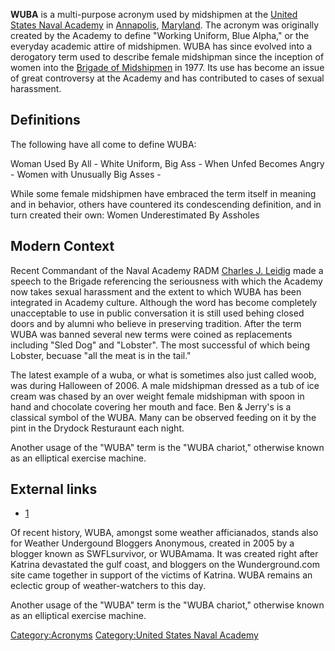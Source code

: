 {{Unreferenced|date=May 2007}}
{{Wikify|date=May 2007}}
'''WUBA''' is a multi-purpose acronym used by midshipmen at the [[United States Naval Academy]] in [[Annapolis]], [[Maryland]].  The acronym was originally created by the Academy to define "Working Uniform, Blue Alpha," or the everyday academic attire of midshipmen.  WUBA has since evolved into a derogatory term used to describe female midshipman since the inception of women into the [[Brigade of Midshipmen]] in 1977.  Its use has become an issue of great controversy at the Academy and has contributed to cases of sexual harassment.  

==Definitions==
The following have all come to define WUBA:

Woman Used By All - 
White Uniform, Big Ass - 
When Unfed Becomes Angry - 
Women with Unusually Big Asses -

While some female midshipmen have embraced the term itself in meaning and in behavior, others have countered its condescending definition, and in turn created their own:  Women Underestimated By Assholes

==Modern Context==
Recent Commandant of the Naval Academy RADM [[Charles J. Leidig]] made a speech to the Brigade  referencing the seriousness with which the Academy now takes sexual harassment and the extent to which WUBA has been integrated in Academy culture.  Although the word has become completely unacceptable to use in public conversation it is still used behing closed doors and by alumni who believe in preserving tradition.  After the term WUBA was banned several new terms were coined as replacements including "Sled Dog" and "Lobster".  The most successful of which being Lobster, becuase "all the meat is in the tail."

The latest example of a wuba, or what is sometimes also just called woob, was during Halloween of 2006. A male midshipman dressed as a tub of ice cream  was chased by an over weight female midshipman with spoon in hand and chocolate covering her mouth and face. Ben & Jerry's is a classical symbol of the WUBA.  Many can be observed feeding on it by the pint in the Drydock Resturaunt each night.

Another usage of the "WUBA" term is the "WUBA chariot," otherwise known as an elliptical exercise machine.

==External links==
*[http://www.usna.edu]

Of recent history, WUBA, amongst some weather afficianados, stands also for Weather Undergound Bloggers Anonymous, created in 2005 by a blogger known as SWFLsurvivor, or WUBAmama.  It was created right after Katrina devastated the gulf coast, and bloggers on the Wunderground.com site came together in support of the victims of Katrina.  WUBA remains an eclectic group of weather-watchers to this day.

Another usage of the "WUBA" term is the "WUBA chariot," otherwise known as an elliptical exercise machine.

[[Category:Acronyms]]
[[Category:United States Naval Academy]]